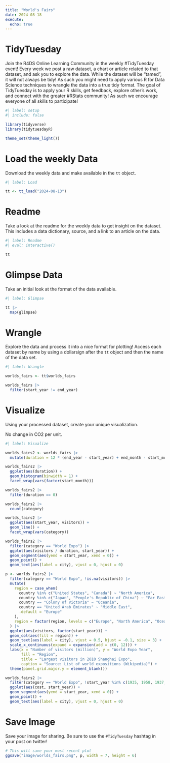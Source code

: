 ```yaml
---
title: "World's Fairs"
date: 2024-08-18
execute: 
  echo: true
---
```


# TidyTuesday

Join the R4DS Online Learning Community in the weekly #TidyTuesday event!
Every week we post a raw dataset, a chart or article related to that dataset, and ask you to explore the data.
While the dataset will be “tamed”, it will not always be tidy! As such you might need to apply various R for Data Science techniques to wrangle the data into a true tidy format.
The goal of TidyTuesday is to apply your R skills, get feedback, explore other’s work, and connect with the greater #RStats community!
As such we encourage everyone of all skills to participate!

```r
#| label: setup
#| include: false

library(tidyverse)
library(tidytuesdayR)

theme_set(theme_light())
```

# Load the weekly Data

Download the weekly data and make available in the `tt` object.

```r
#| label: Load

tt <- tt_load("2024-08-13")
```

# Readme

Take a look at the readme for the weekly data to get insight on the dataset.
This includes a data dictionary, source, and a link to an article on the data.

```r
#| label: Readme
#| eval: interactive()

tt

```

# Glimpse Data

Take an initial look at the format of the data available.

```r
#| label: Glimpse

tt |> 
  map(glimpse)

```

# Wrangle

Explore the data and process it into a nice format for plotting! Access each dataset by name by using a dollarsign after the `tt` object and then the name of the data set.

```r
#| label: Wrangle

worlds_fairs <- tt$worlds_fairs
```

```r
worlds_fairs |> 
  filter(start_year != end_year)

```

# Visualize

Using your processed dataset, create your unique visualization.

No change in CO2 per unit.

```r
#| label: Visualize

worlds_fairs2 <- worlds_fairs |> 
  mutate(duration = 12 * (end_year - start_year) + end_month - start_month)

worlds_fairs2 |> 
  ggplot(aes(duration)) +
  geom_histogram(binwidth = 1) +
  facet_wrap(vars(factor(start_month)))

worlds_fairs2 |> 
  filter(duration == 0)

```

```r
worlds_fairs2 |> 
  count(category)

worlds_fairs2 |> 
  ggplot(aes(start_year, visitors)) +
  geom_line() +
  facet_wrap(vars(category))

worlds_fairs2 |> 
  filter(category == "World Expo") |> 
  ggplot(aes(visitors / duration, start_year)) +
  geom_segment(aes(yend = start_year, xend = 0)) +
  geom_point() +
  geom_text(aes(label = city), vjust = 0, hjust = 0)

p <- worlds_fairs2 |> 
  filter(category == "World Expo", !is.na(visitors)) |> 
  mutate(
    region = case_when(
      country %in% c("United States", "Canada") ~ "North America",
      country %in% c("Japan", "People's Republic of China") ~ "Far East",
      country == "Colony of Victoria" ~ "Oceania",
      country == "United Arab Emirates" ~ "Middle East",
      .default = "Europe"
    ),
    region = factor(region, levels = c("Europe", "North America", "Oceania", "Middle East", "Far East"))
  ) |> 
  ggplot(aes(visitors, factor(start_year))) +
  geom_col(aes(fill = region)) +
  geom_text(aes(label = city), vjust = 0.5, hjust = -0.1, size = 3) +
  scale_x_continuous(expand = expansion(add = c(0, 12))) +
  labs(x = "Number of visitors (million)", y = "World Expo Year",
       fill = "Region",
       title = "Largest visitors in 2010 Shanghai Expo",
       caption = "Source: List of world expositions (Wikipedia)") +
  theme(panel.grid.major.y = element_blank())

worlds_fairs2 |> 
  filter(category == "World Expo", !start_year %in% c(1935, 1958, 1937, 1967, 1986, 1988, 2000)) |> 
  ggplot(aes(cost, start_year)) +
  geom_segment(aes(yend = start_year, xend = 0)) +
  geom_point() +
  geom_text(aes(label = city), vjust = 0, hjust = 0)

```

# Save Image

Save your image for sharing. Be sure to use the `#TidyTuesday` hashtag in your post on twitter! 

```r

# This will save your most recent plot
ggsave("image/worlds_fairs.png", p, width = 7, height = 6)
```
